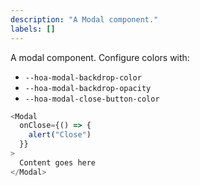 ```yaml
---
description: "A Modal component."
labels: []
---
```



A modal component. Configure colors with:

- `--hoa-modal-backdrop-color`
- `--hoa-modal-backdrop-opacity`
- `--hoa-modal-close-button-color`

```js live
<Modal
  onClose={() => {
    alert("Close")
  }}
>
  Content goes here
</Modal>
```
